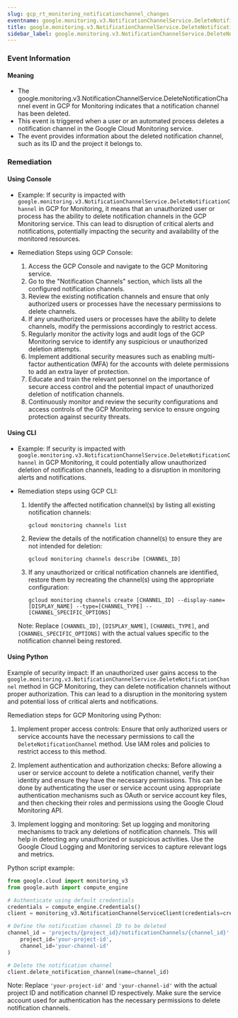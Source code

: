 ```yaml
--- 
slug: gcp_rt_monitoring_notificationchannel_changes
eventname: google.monitoring.v3.NotificationChannelService.DeleteNotificationChannel
title: google.monitoring.v3.NotificationChannelService.DeleteNotificationChannel
sidebar_label: google.monitoring.v3.NotificationChannelService.DeleteNotificationChannel
---
```

                       
### Event Information

#### Meaning

- The google.monitoring.v3.NotificationChannelService.DeleteNotificationChannel event in GCP for Monitoring indicates that a notification channel has been deleted.
- This event is triggered when a user or an automated process deletes a notification channel in the Google Cloud Monitoring service.
- The event provides information about the deleted notification channel, such as its ID and the project it belongs to.

### Remediation

#### Using Console

- Example: If security is impacted with `google.monitoring.v3.NotificationChannelService.DeleteNotificationChannel` in GCP for Monitoring, it means that an unauthorized user or process has the ability to delete notification channels in the GCP Monitoring service. This can lead to disruption of critical alerts and notifications, potentially impacting the security and availability of the monitored resources.

- Remediation Steps using GCP Console:
  1. Access the GCP Console and navigate to the GCP Monitoring service.
  2. Go to the "Notification Channels" section, which lists all the configured notification channels.
  3. Review the existing notification channels and ensure that only authorized users or processes have the necessary permissions to delete channels.
  4. If any unauthorized users or processes have the ability to delete channels, modify the permissions accordingly to restrict access.
  5. Regularly monitor the activity logs and audit logs of the GCP Monitoring service to identify any suspicious or unauthorized deletion attempts.
  6. Implement additional security measures such as enabling multi-factor authentication (MFA) for the accounts with delete permissions to add an extra layer of protection.
  7. Educate and train the relevant personnel on the importance of secure access control and the potential impact of unauthorized deletion of notification channels.
  8. Continuously monitor and review the security configurations and access controls of the GCP Monitoring service to ensure ongoing protection against security threats.

#### Using CLI

- Example: If security is impacted with `google.monitoring.v3.NotificationChannelService.DeleteNotificationChannel` in GCP Monitoring, it could potentially allow unauthorized deletion of notification channels, leading to a disruption in monitoring alerts and notifications.

- Remediation steps using GCP CLI:
  1. Identify the affected notification channel(s) by listing all existing notification channels:
     ```
     gcloud monitoring channels list
     ```

  2. Review the details of the notification channel(s) to ensure they are not intended for deletion:
     ```
     gcloud monitoring channels describe [CHANNEL_ID]
     ```

  3. If any unauthorized or critical notification channels are identified, restore them by recreating the channel(s) using the appropriate configuration:
     ```
     gcloud monitoring channels create [CHANNEL_ID] --display-name=[DISPLAY_NAME] --type=[CHANNEL_TYPE] --[CHANNEL_SPECIFIC_OPTIONS]
     ```

  Note: Replace `[CHANNEL_ID]`, `[DISPLAY_NAME]`, `[CHANNEL_TYPE]`, and `[CHANNEL_SPECIFIC_OPTIONS]` with the actual values specific to the notification channel being restored.

#### Using Python

Example of security impact: If an unauthorized user gains access to the `google.monitoring.v3.NotificationChannelService.DeleteNotificationChannel` method in GCP Monitoring, they can delete notification channels without proper authorization. This can lead to a disruption in the monitoring system and potential loss of critical alerts and notifications.

Remediation steps for GCP Monitoring using Python:
1. Implement proper access controls: Ensure that only authorized users or service accounts have the necessary permissions to call the `DeleteNotificationChannel` method. Use IAM roles and policies to restrict access to this method.

2. Implement authentication and authorization checks: Before allowing a user or service account to delete a notification channel, verify their identity and ensure they have the necessary permissions. This can be done by authenticating the user or service account using appropriate authentication mechanisms such as OAuth or service account key files, and then checking their roles and permissions using the Google Cloud Monitoring API.

3. Implement logging and monitoring: Set up logging and monitoring mechanisms to track any deletions of notification channels. This will help in detecting any unauthorized or suspicious activities. Use the Google Cloud Logging and Monitoring services to capture relevant logs and metrics.

Python script example:
```python
from google.cloud import monitoring_v3
from google.auth import compute_engine

# Authenticate using default credentials
credentials = compute_engine.Credentials()
client = monitoring_v3.NotificationChannelServiceClient(credentials=credentials)

# Define the notification channel ID to be deleted
channel_id = 'projects/{project_id}/notificationChannels/{channel_id}'.format(
    project_id='your-project-id',
    channel_id='your-channel-id'
)

# Delete the notification channel
client.delete_notification_channel(name=channel_id)
```
Note: Replace `'your-project-id'` and `'your-channel-id'` with the actual project ID and notification channel ID respectively. Make sure the service account used for authentication has the necessary permissions to delete notification channels.


 
